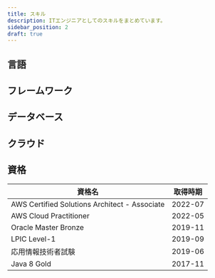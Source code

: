 ```yaml
---
title: スキル
description: ITエンジニアとしてのスキルをまとめています。
sidebar_position: 2
draft: true
---
```



## 言語

<LanguageLabel label="PHP" imagePath="/img/logo-php.png" />
<LanguageLabel label="Java" imagePath="/img/logo-java.png" />
<LanguageLabel label="Python" imagePath="/img/logo-python.png" />
<LanguageLabel label="HTML" imagePath="/img/logo-html.png" />
<LanguageLabel label="CSS" imagePath="/img/logo-css.png" />
<LanguageLabel label="JavaScript" imagePath="/img/logo-js.png" />

## フレームワーク

<FrameworkLabel label="CodeIgniter" imagePath="/img/logo-codeigniter.png" />
<FrameworkLabel label="Java EE" imagePath="/img/logo-javaee.png" />
<FrameworkLabel label="Spring" imagePath="/img/logo-spring.png" />
<FrameworkLabel label="iBatis" imagePath="/img/logo-ibatis.png" />
<FrameworkLabel label="jQuery" imagePath="/img/logo-jquery.png" />
<FrameworkLabel label="React.js" imagePath="/img/logo-reactjs.png" />
<FrameworkLabel label="Next.js" imagePath="/img/logo-nextjs.webp" />
<FrameworkLabel label="Bootstrap" imagePath="/img/logo-bootstrap.png" />
<FrameworkLabel label="Bulma" imagePath="/img/logo-bulma.webp" />
<FrameworkLabel label="chalice" imagePath="/img/logo-chalice.png" />

## データベース

<DatabaseLabel label="Oracle" imagePath="/img/logo-oracle.png" />
<DatabaseLabel label="PostgresSQL" imagePath="/img/logo-postgresql.png" />

## クラウド

<CloudLabel label="AWS" imagePath="/img/logo-aws.png" />

## 資格

| 資格名                                        | 取得時期 |
| --------------------------------------------- | -------- |
| AWS Certified Solutions Architect - Associate | 2022-07  |
| AWS Cloud Practitioner                        | 2022-05  |
| Oracle Master Bronze                          | 2019-11  |
| LPIC Level-1                                  | 2019-09  |
| 応用情報技術者試験                            | 2019-06  |
| Java 8 Gold                                   | 2017-11  |

